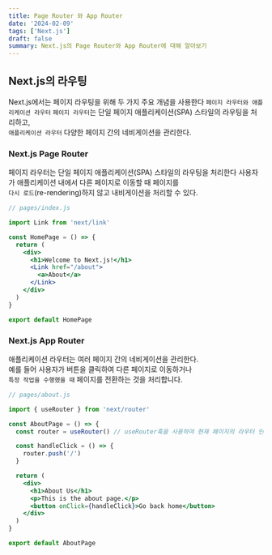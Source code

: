 ```yaml
---
title: Page Router 와 App Router
date: '2024-02-09'
tags: ['Next.js']
draft: false
summary: Next.js의 Page Router와 App Router에 대해 알아보기
---
```


<TOCInline toc={props.toc} toHeading={4} />

## Next.js의 라우팅

Next.js에서는 페이지 라우팅을 위해 두 가지 주요 개념을 사용한다 `페이지 라우터와 애플리케이션 라우터`
`페이지 라우터`는 단일 페이지 애플리케이션(SPA) 스타일의 라우팅을 처리하고,  
`애플리케이션 라우터` 다양한 페이지 간의 네비게이션을 관리한다.

### Next.js Page Router

페이지 라우터는 단일 페이지 애플리케이션(SPA) 스타일의 라우팅을 처리한다
사용자가 애플리케이션 내에서 다른 페이지로 이동할 때 페이지를  
`다시 로드`(re-rendering)하지 않고 내비게이션을 처리할 수 있다.

```jsx
// pages/index.js

import Link from 'next/link'

const HomePage = () => {
  return (
    <div>
      <h1>Welcome to Next.js!</h1>
      <Link href="/about">
        <a>About</a>
      </Link>
    </div>
  )
}

export default HomePage
```

### Next.js App Router

애플리케이션 라우터는 여러 페이지 간의 네비게이션을 관리한다.  
예를 들어 사용자가 버튼을 클릭하여 다른 페이지로 이동하거나  
`특정 작업을 수행했을 때` 페이지를 전환하는 것을 처리합니다.

```jsx
// pages/about.js

import { useRouter } from 'next/router'

const AboutPage = () => {
  const router = useRouter() // useRouter훅을 사용하여 현재 페이지의 라우터 인스턴스를 사용

  const handleClick = () => {
    router.push('/')
  }

  return (
    <div>
      <h1>About Us</h1>
      <p>This is the about page.</p>
      <button onClick={handleClick}>Go back home</button>
    </div>
  )
}

export default AboutPage
```
